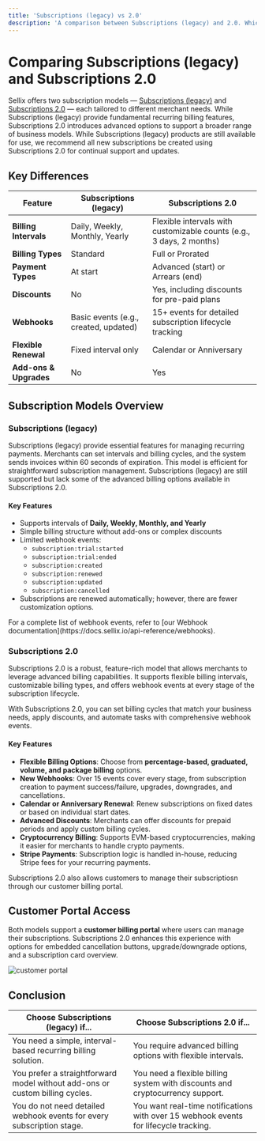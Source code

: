 ```yaml
---
title: 'Subscriptions (legacy) vs 2.0'
description: 'A comparison between Subscriptions (legacy) and 2.0. Which one is right for you.'
---
```


# Comparing Subscriptions (legacy) and Subscriptions 2.0

Sellix offers two subscription models — [Subscriptions (legacy)](https://docs.sellix.io/api-reference/subscriptions) and [Subscriptions 2.0](https://docs.sellix.io/api-reference/subscriptions-2-0) — each tailored to different merchant needs. While Subscriptions (legacy) provide fundamental recurring billing features, Subscriptions 2.0 introduces advanced options to support a broader range of business models.
<Info>
While Subscriptions (legacy) products are still available for use, we recommend all new subscriptions be created using Subscriptions 2.0 for continual support and updates.
</Info>
## Key Differences

| Feature                        | Subscriptions (legacy)                  | Subscriptions 2.0                           |
|--------------------------------|---------------------------------------|--------------------------------------------|
| **Billing Intervals**          | Daily, Weekly, Monthly, Yearly        | Flexible intervals with customizable counts (e.g., 3 days, 2 months) |
| **Billing Types**              | Standard                              | Full or Prorated                           |
| **Payment Types**              | At start                             | Advanced (start) or Arrears (end)          |
| **Discounts**                  | No                                    | Yes, including discounts for pre-paid plans|
| **Webhooks**                   | Basic events (e.g., created, updated) | 15+ events for detailed subscription lifecycle tracking |
| **Flexible Renewal**           | Fixed interval only                   | Calendar or Anniversary                    |
| **Add-ons & Upgrades**         | No                                    | Yes                                        |
## Subscription Models Overview
### Subscriptions (legacy)

Subscriptions (legacy) provide essential features for managing recurring payments. Merchants can set intervals and billing cycles, and the system sends invoices within 60 seconds of expiration. This model is efficient for straightforward subscription management.
<Warning>
Subscriptions (legacy) are still supported but lack some of the advanced billing options available in Subscriptions 2.0.
</Warning>

#### Key Features
- Supports intervals of **Daily, Weekly, Monthly, and Yearly**
- Simple billing structure without add-ons or complex discounts
- Limited webhook events:
  - `subscription:trial:started`
  - `subscription:trial:ended`
  - `subscription:created`
  - `subscription:renewed`
  - `subscription:updated`
  - `subscription:cancelled`
- Subscriptions are renewed automatically; however, there are fewer customization options.

<Info>
  For a complete list of webhook events, refer to [our Webhook documentation](https://docs.sellix.io/api-reference/webhooks).
</Info>

### Subscriptions 2.0
Subscriptions 2.0 is a robust, feature-rich model that allows merchants to leverage advanced billing capabilities. It supports flexible billing intervals, customizable billing types, and offers webhook events at every stage of the subscription lifecycle.

<Tip>
  With Subscriptions 2.0, you can set billing cycles that match your business needs, apply discounts, and automate tasks with comprehensive webhook events.
</Tip>

#### Key Features
- **Flexible Billing Options**: Choose from **percentage-based, graduated, volume, and package billing** options.
- **New Webhooks**: Over 15 events cover every stage, from subscription creation to payment success/failure, upgrades, downgrades, and cancellations.
- **Calendar or Anniversary Renewal**: Renew subscriptions on fixed dates or based on individual start dates.
- **Advanced Discounts**: Merchants can offer discounts for prepaid periods and apply custom billing cycles.
- **Cryptocurrency Billing**: Supports EVM-based cryptocurrencies, making it easier for merchants to handle crypto payments.
- **Stripe Payments**: Subscription logic is handled in-house, reducing Stripe fees for your recurring payments.

<Note>
  Subscriptions 2.0 also allows customers to manage their subscriptiosn through our customer billing portal.
</Note>

## Customer Portal Access

Both models support a **customer billing portal** where users can manage their subscriptions. Subscriptions 2.0 enhances this experience with options for embedded cancellation buttons, upgrade/downgrade options, and a subscription card overview.

![customer portal](https://sellix.io/cdn-cgi/image/q=65/https://cdn.sellix.io/static/documentation/images/customer-portal.png)

## Conclusion

| Choose **Subscriptions (legacy)** if...                               | Choose **Subscriptions 2.0** if...                                 |
|---------------------------------------------------------------------|-------------------------------------------------------------------|
| You need a simple, interval-based recurring billing solution.       | You require advanced billing options with flexible intervals.     |
| You prefer a straightforward model without add-ons or custom billing cycles. | You need a flexible billing system with discounts and cryptocurrency support. |
| You do not need detailed webhook events for every subscription stage. | You want real-time notifications with over 15 webhook events for lifecycle tracking. |
